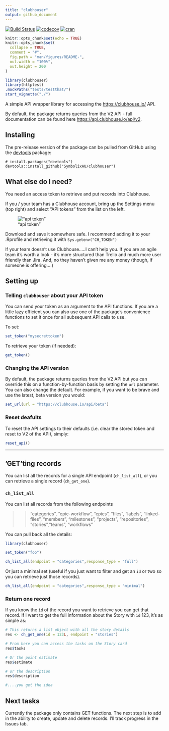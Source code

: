 ```yaml
---
title: "clubhouser"
output: github_document
---
```


[![Build Status](https://travis-ci.org/SymbolixAU/clubhouser.png?branch=master)](https://travis-ci.org/SymbolixAU/clubhouser)  [![codecov](https://codecov.io/gh/SymbolixAU/clubhouser/branch/master/graph/badge.svg)](https://codecov.io/gh/SymbolixAU/clubhouser)
[![cran](https://www.r-pkg.org/badges/version-last-release/clubhouser)](https://cran.r-project.org/package=clubhouser)

```r
knitr::opts_chunk$set(echo = TRUE)
knitr::opts_chunk$set(
  collapse = TRUE,
  comment = "#",
  fig.path = "man/figures/README-",
  out.width = "100%",
  out.height = 200
)
```

```r
library(clubhouser)
library(httptest)
.mockPaths("tests/testthat/")
start_vignette("./")

```

A simple API wrapper library for accessing the [https://clubhouse.io/](https://clubhouse.io/) API. 

By default, the package returns queries from the V2 API - full documentation can be found here [https://api.clubhouse.io/api/v2](https://api.clubhouse.io/api/v2). 

## Installing

<!-- If you're putting `clubhouser` on CRAN, it can be installed with

    install.packages("clubhouser") -->

The pre-release version of the package can be pulled from GitHub using the [devtools](https://github.com/r-lib/devtools) package:

    # install.packages("devtools")
    devtools::install_github("SymbolixAU/clubhouser")

## What else do I need?

You need an access token to retrieve and put records into Clubhouse. 

If you / your team has a Clubhouse account, bring up the Settings menu (top right) and select "API tokens" from the list on the left.  

!["api token"](man/figures/clubhouse_api_token.png)

Download and save it somewhere safe.  I recommend adding it to your .Rprofile and retrieving it with `Sys.getenv("CH_TOKEN")`

If your team doesn't use Clubhouse.....I can't help you.  If you are an agile team it's worth a look - it's more structured than Trello and much more user friendly than Jira.  And, no they haven't given me any money (though, if someone is offering....)

## Setting up

### Telling `clubhouser` about your API token

You can send your token as an argument to the API functions. 
If you are a little ~~lazy~~ efficient you can also use one of the package's convenience functions to set it once for all subsequent API calls to use.

To set: 

```r

set_token("mysecrettoken")

```

To retrieve your token (if needed):

```r

get_token()

```

### Changing the API version

By default, the package returns queries from the V2 API but you can override this on a function-by-function basis by setting the `url` parameter.  You can also change the default.  For example, if you want to be brave and use the latest, beta version you would:

```r

set_url(url = "https://clubhouse.io/api/beta")

```

### Reset deafults

To reset the API settings to their defaults (i.e. clear the stored token and reset to V2 of the API), simply:

```r

reset_api()

```

---

## 'GET'ting records

You can list all the records for a single API endpoint (`ch_list_all`), or you can retrieve a single record (`ch_get_one`).

### `ch_list_all`

You can list all records from the following endpoints


>> "categories", "epic-workflow", "epics", "files", "labels", "linked-files", "members",
  "milestones", "projects", "repositories", "stories","teams", "workflows"


You can pull back all the details:

```r
library(clubhouser)

set_token("foo")

ch_list_all(endpoint = "categories",response_type = "full")

```

Or just a minimal set (useful if you just want to filter and get an `id` or two so you can retrieve just those records).

```r

ch_list_all(endpoint = "categories",response_type = "minimal")

```

### Return one record

If you know the `id` of the record you want to retrieve you can get that record.  If I want to get the full information about the Story with `id` 123, it's as simple as:

```r
# This returns a list object with all the story details
res <- ch_get_one(id = 123L, endpoint = "stories")

# From here you can access the tasks on the Story card
res$tasks

# Or the point estimate
res$estimate

# or the description
res$description

#....you get the idea

```


## Next tasks

Currently the package only contains GET functions.  The next step is to add in the ability to create, update and delete records.  I'll track progress in the Issues tab.